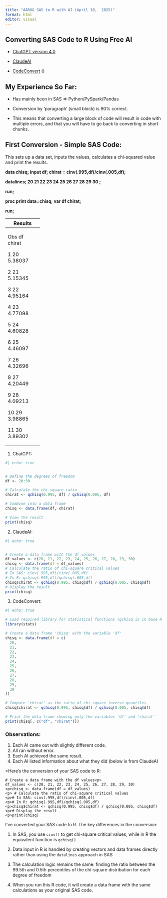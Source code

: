 ```yaml
---
title: "AARUG SAS to R with AI (April 10,  2025)"
format: html
editor: visual
---
```


## Converting SAS Code to R Using Free AI

-   [ChatGPT version 4.0](https://chatgpt.com)

-   [ClaudeAI](https://claude.ai "https://claude.ai")

-   [CodeConvert](https://app.codeconvert.ai/) ()

## My Experience So Far:

-   Has mainly been in SAS =\> Python/PySpark/Pandas

-   Conversion by 'paragraph' (small block) is 90% correct.

-   This means that converting a large block of code will result in code with multiple errors, and that you will have to go back to converting in short chunks.

## First Conversion - Simple SAS Code:

This sets up a data set, inputs the values, calculates a chi-squared value and print the results.

**data chisq; input df; chirat = cinv(.995,df)/cinv(.005,df);**

**datalines; 20 21 22 23 24 25 26 27 28 29 30 ;**

**run;**

**proc print data=chisq; var df chirat;**

**run;**

+---------------+
| Results       |
+===============+
| Obs df chirat |
|               |
| 1 20 5.38037  |
|               |
| 2 21 5.15345  |
|               |
| 3 22 4.95164  |
|               |
| 4 23 4.77098  |
|               |
| 5 24 4.60828  |
|               |
| 6 25 4.46097  |
|               |
| 7 26 4.32696  |
|               |
| 8 27 4.20449  |
|               |
| 9 28 4.09213  |
|               |
| 10 29 3.98865 |
|               |
| 11 30 3.89302 |
+---------------+

1.  ChatGPT:

```r
#| echo: true


# Define the degrees of freedom
df <- 20:30

# Calculate the chi-square ratio
chirat <- qchisq(0.995, df) / qchisq(0.005, df)

# Combine into a data frame
chisq <- data.frame(df, chirat)

# View the result
print(chisq)

```

2.  ClaudeAI:

```r
#| echo: true


# Create a data frame with the df values
df_values <- c(20, 21, 22, 23, 24, 25, 26, 27, 28, 29, 30)
chisq <- data.frame(df = df_values)
# Calculate the ratio of chi-square critical values
# In SAS: cinv(.995,df)/cinv(.005,df)
# In R: qchisq(.995,df)/qchisq(.005,df)
chisq$chirat <- qchisq(0.995, chisq$df) / qchisq(0.005, chisq$df)
# Display the result
print(chisq)

```

3.  CodeConvert:

```r
#| echo: true

# Load required library for statistical functions (qchisq is in base R's stats package)
library(stats)

# Create a data frame 'chisq' with the variable 'df'
chisq <- data.frame(df = c(
  20,
  21,
  22,
  23,
  24,
  25,
  26,
  27,
  28,
  29,
  30
))

# Compute 'chirat' as the ratio of chi-square inverse quantiles
chisq$chirat <- qchisq(0.995, chisq$df) / qchisq(0.005, chisq$df)

# Print the data frame showing only the variables 'df' and 'chirat'
print(chisq[, c("df", "chirat")])


```

### Observations:

1.  Each AI came out with slightly different code.
2.  All ran without error.
3.  Each AI achieved the same result.
4.  Each AI listed information about what they did (below is from ClaudeAI

\>Here's the conversion of your SAS code to R:

```         
# Create a data frame with the df values<p>
df_values <- c(20, 21, 22, 23, 24, 25, 26, 27, 28, 29, 30) 
<p>chisq <- data.frame(df = df_values)  
<p> # Calculate the ratio of chi-square critical values 
<p># In SAS: cinv(.995,df)/cinv(.005,df) 
<p># In R: qchisq(.995,df)/qchisq(.005,df) 
<p>chisq$chirat <- qchisq(0.995, chisq$df) / qchisq(0.005, chisq$df)  
<p># Display the result 
<p>print(chisq)  
```

I've converted your SAS code to R. The key differences in the conversion:

1.  In SAS, you use `cinv()` to get chi-square critical values, while in R the equivalent function is `qchisq()`

2.  Data input in R is handled by creating vectors and data frames directly rather than using the `datalines` approach in SAS

3.  The calculation logic remains the same: finding the ratio between the 99.5th and 0.5th percentiles of the chi-square distribution for each degree of freedom

4.  When you run this R code, it will create a data frame with the same calculations as your original SAS code.
